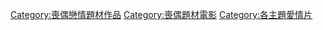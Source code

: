 [[Category:喪偶戀情題材作品|Category:喪偶戀情題材作品]]
[[Category:喪偶題材電影|Category:喪偶題材電影]]
[[Category:各主題愛情片|Category:各主題愛情片]]